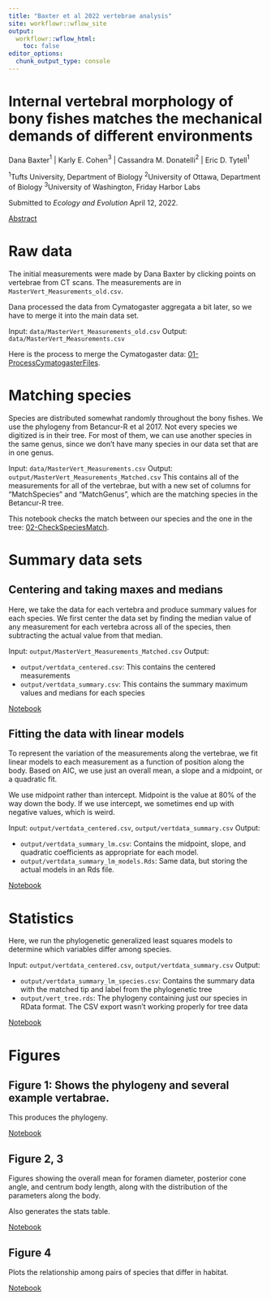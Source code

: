 ```yaml
---
title: "Baxter et al 2022 vertebrae analysis"
site: workflowr::wflow_site
output:
  workflowr::wflow_html:
    toc: false
editor_options:
  chunk_output_type: console
---
```


# Internal vertebral morphology of bony fishes matches the mechanical demands of different environments

Dana Baxter$^1$   |    Karly E. Cohen$^3$   |   Cassandra M. Donatelli$^2$   |    Eric D. Tytell$^1$

$^1$Tufts University, Department of Biology
$^2$University of Ottawa, Department of Biology
$^3$University of Washington, Friday Harbor Labs

Submitted to _Ecology and Evolution_ April 12, 2022.

[Abstract](about.html)

# Raw data

The initial measurements were made by Dana Baxter by clicking points on vertebrae from CT scans. The measurements are in `MasterVert_Measurements_old.csv`.

Dana processed the data from Cymatogaster aggregata a bit later, so we have to merge it into the main data set.

Input: `data/MasterVert_Measurements_old.csv`
Output: `data/MasterVert_Measurements.csv`

Here is the process to merge the Cymatogaster data: [01-ProcessCymatogasterFiles](01-ProcessCymatogasterFiles.html).


# Matching species

Species are distributed somewhat randomly throughout the bony fishes. We use the phylogeny from Betancur-R et al 2017. Not every species we digitized is in their tree. For most of them, we can use another species in the same genus, since we don't have many species in our data set that are in one genus.

Input: `data/MasterVert_Measurements.csv`
Output: `output/MasterVert_Measurements_Matched.csv`
   This contains all of the measurements for all of the vertebrae, but with a new set of columns for "MatchSpecies" and "MatchGenus", which are the matching species in the Betancur-R tree.

This notebook checks the match between our species and the one in the tree: [02-CheckSpeciesMatch](02-CheckSpeciesMatch.html).

# Summary data sets

## Centering and taking maxes and medians

Here, we take the data for each vertebra and produce summary values for each species. We first center the data set by finding the median value of any measurement for each vertebra across all of the species, then subtracting the actual value from that median.

Input: `output/MasterVert_Measurements_Matched.csv`
Output: 

* `output/vertdata_centered.csv`: This contains the centered measurements
* `output/vertdata_summary.csv`: This contains the summary maximum values and medians for each species

[Notebook](03-summarize_vert_meas.html)


## Fitting the data with linear models

To represent the variation of the measurements along the vertebrae, we fit linear models to each measurement as a function of position along the body. Based on AIC, we use just an overall mean, a slope and a midpoint, or a quadratic fit.

We use midpoint rather than intercept. Midpoint is the value at 80% of the way down the body. If we use intercept, we sometimes end up with negative values, which is weird.

Input: `output/vertdata_centered.csv`,
   `output/vertdata_summary.csv`
Output: 

* `output/vertdata_summary_lm.csv`: Contains the midpoint, slope, and quadratic coefficients as appropriate for each model.
* `output/vertdata_summary_lm_models.Rds`: Same data, but storing the actual models in an Rds file.

[Notebook](10-VertLM.html)

# Statistics

Here, we run the phylogenetic generalized least squares models to determine which variables differ among species.

Input: `output/vertdata_centered.csv`,
   `output/vertdata_summary.csv`
Output: 

* `output/vertdata_summary_lm_species.csv`: Contains the summary data with the matched tip and label from the phylogenetic tree
* `output/vert_tree.rds`: The phylogeny containing just our species in RData format. The CSV export wasn't working properly for tree data

[Notebook](11-VertPGLS.html)

# Figures

## Figure 1: Shows the phylogeny and several example vertabrae.

This produces the phylogeny.

[Notebook](20-plot_phylogeny.html)

## Figure 2, 3

Figures showing the overall mean for foramen diameter, posterior cone angle, and centrum body length, along with the distribution of the parameters along the body.

Also generates the stats table.

[Notebook](21-plot_fits_and_summary.html)

## Figure 4

Plots the relationship among pairs of species that differ in habitat.

[Notebook](22-VertPairs.html)
